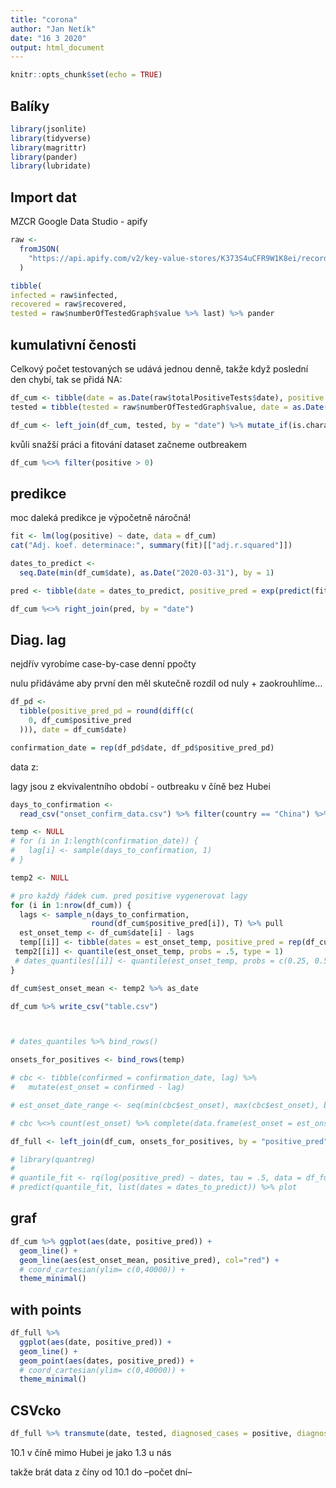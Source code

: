 ```yaml
---
title: "corona"
author: "Jan Netík"
date: "16 3 2020"
output: html_document
---
```


```r
knitr::opts_chunk$set(echo = TRUE)
```

## Balíky

```r
library(jsonlite)
library(tidyverse)
library(magrittr)
library(pander)
library(lubridate)
```

## Import dat

MZCR Google Data Studio - apify

```r
raw <-
  fromJSON(
    "https://api.apify.com/v2/key-value-stores/K373S4uCFR9W1K8ei/records/LATEST?disableRedirect=true"
  )

tibble(
infected = raw$infected,
recovered = raw$recovered,
tested = raw$numberOfTestedGraph$value %>% last) %>% pander

```

## kumulativní čenosti

Celkový počet testovaných se udává jednou denně, takže když poslední den chybí, tak se přidá NA:

```r
df_cum <- tibble(date = as.Date(raw$totalPositiveTests$date), positive = raw$totalPositiveTests$value)
tested = tibble(tested = raw$numberOfTestedGraph$value, date = as.Date(raw$numberOfTestedGraph$date))

df_cum <- left_join(df_cum, tested, by = "date") %>% mutate_if(is.character, parse_number)

```

kvůli snažší práci a fitování dataset začneme outbreakem

```r
df_cum %<>% filter(positive > 0)
```

## predikce

moc daleká predikce je výpočetně náročná!

```r
fit <- lm(log(positive) ~ date, data = df_cum)
cat("Adj. koef. determinace:", summary(fit)[["adj.r.squared"]])

dates_to_predict <-
  seq.Date(min(df_cum$date), as.Date("2020-03-31"), by = 1)

pred <- tibble(date = dates_to_predict, positive_pred = exp(predict(fit, list(date = dates_to_predict))))

df_cum %<>% right_join(pred, by = "date")
```
## Diag. lag

nejdřív vyrobíme case-by-case denní ppočty

nulu přidáváme aby první den měl skutečně rozdíl od nuly
+ zaokrouhlíme...

```r
df_pd <-
  tibble(positive_pred_pd = round(diff(c(
    0, df_cum$positive_pred
  ))), date = df_cum$date)

confirmation_date = rep(df_pd$date, df_pd$positive_pred_pd)

```

data z: [](https://www.kaggle.com/codelion/covid19-outbreak-epidemiological-line-list-data)

lagy jsou z ekvivalentního období - outbreaku v číně bez Hubei

```r
days_to_confirmation <-
  read_csv("onset_confirm_data.csv") %>% filter(country == "China") %>% filter(confirmation >= as.Date("2020-01-10") & confirmation <= as.Date("2020-01-10")+(now() %>% as.Date - as.Date("2020-03-01"))) %>% select(days_to_confirmation)

temp <- NULL
# for (i in 1:length(confirmation_date)) {
#   lag[i] <- sample(days_to_confirmation, 1)
# }

temp2 <- NULL

# pro každý řádek cum. pred positive vygenerovat lagy
for (i in 1:nrow(df_cum)) {
  lags <- sample_n(days_to_confirmation,
                  round(df_cum$positive_pred[i]), T) %>% pull
  est_onset_temp <- df_cum$date[i] - lags
  temp[[i]] <- tibble(dates = est_onset_temp, positive_pred = rep(df_cum$positive_pred[i], length(est_onset_temp)))
 temp2[[i]] <- quantile(est_onset_temp, probs = .5, type = 1)
 # dates_quantiles[[i]] <- quantile(est_onset_temp, probs = c(0.25, 0.5, 0.975), type = 1)
}

df_cum$est_onset_mean <- temp2 %>% as_date

df_cum %>% write_csv("table.csv")



# dates_quantiles %>% bind_rows()

onsets_for_positives <- bind_rows(temp)

# cbc <- tibble(confirmed = confirmation_date, lag) %>%
#   mutate(est_onset = confirmed - lag)

# est_onset_date_range <- seq(min(cbc$est_onset), max(cbc$est_onset), by="days")

# cbc %<>% count(est_onset) %>% complete(data.frame(est_onset = est_onset_date_range), fill = list(n = 0)) %>% mutate(n_cum = cumsum(n))

df_full <- left_join(df_cum, onsets_for_positives, by = "positive_pred")

# library(quantreg)
# 
# quantile_fit <- rq(log(positive_pred) ~ dates, tau = .5, data = df_full)
# predict(quantile_fit, list(dates = dates_to_predict)) %>% plot
```
## graf

```r
df_cum %>% ggplot(aes(date, positive_pred)) +
  geom_line() +
  geom_line(aes(est_onset_mean, positive_pred), col="red") +
  # coord_cartesian(ylim= c(0,40000)) +
  theme_minimal()
```


## with points
```r
df_full %>% 
  ggplot(aes(date, positive_pred)) +
  geom_line() +
  geom_point(aes(dates, positive_pred)) +
  # coord_cartesian(ylim= c(0,40000)) +
  theme_minimal()
```


## CSVcko

```r
df_full %>% transmute(date, tested, diagnosed_cases = positive, diagnosed_cases_prediction = positive_pred, true_cases) %>% write_csv("true_cases.csv")

```

10.1 v číně mimo Hubei je jako 1.3 u nás

takže brát data z číny od 10.1 do --počet dní--